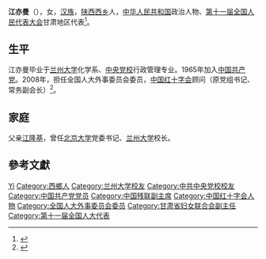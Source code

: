 '''江亦曼'''（{{bd|1945年||}}），女，[[汉族|汉族]]，[[陕西|陕西]][[西乡|西乡]]人，[[中华人民共和国|中华人民共和国]]政治人物、[[第十一届全国人民代表大会|第十一届全国人民代表大会]]甘肃地区代表<ref>{{cite web|author=新华网|title=第十一届全国人大代表|url=http://news.xinhuanet.com/ziliao/2008-03/03/content_7708230.htm?node=36628|publisher=新华网|accessdate=2014-01-07|archive-date=2014-01-10|archive-url=https://web.archive.org/web/20140110211415/http://news.xinhuanet.com/ziliao/2008-03/03/content_7708230.htm?node=36628|dead-url=no}}</ref>。

== 生平 ==
江亦曼毕业于[[兰州大学|兰州大学]]化学系、[[中央党校|中央党校]]行政管理专业。1965年加入[[中国共产党|中国共产党]]。2008年，担任全国人大外事委员会委员，[[中国红十字会|中国红十字会]]顾问（原党组书记、常务副会长）<ref>{{cite news|title=全国人大代表信息-江亦曼|url= http://210.82.31.1:8084/delegate/viewDelegate.action?dbid=112527|accessdate=2013-04-05|newspaper=全国人大网|archive-url=https://web.archive.org/web/20140527211418/http://www.npc.gov.cn/delegate/viewDelegate.action?dbid=112527|archive-date=2014-05-27|dead-url=yes}}</ref>。

== 家庭 ==
父亲[[江隆基|江隆基]]，曾任[[北京大学|北京大学]]党委书记、[[兰州大学|兰州大学]]校长。

== 參考文獻 ==
{{reflist}}

{{Authority control}}
{{DEFAULTSORT:Jiang江}}
[[Category:江姓|Yi]]
[[Category:西鄉人|Category:西鄉人]]
[[Category:兰州大学校友|Category:兰州大学校友]]
[[Category:中共中央党校校友|Category:中共中央党校校友]]
[[Category:中国共产党党员|Category:中国共产党党员]]
[[Category:中国残联副主席|Category:中国残联副主席]]
[[Category:中国红十字会人物|Category:中国红十字会人物]]
[[Category:全国人大外事委员会委员|Category:全国人大外事委员会委员]]
[[Category:甘肃省妇女联合会副主任|Category:甘肃省妇女联合会副主任]]
[[Category:第十一届全国人大代表|Category:第十一届全国人大代表]]